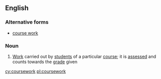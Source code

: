 ==English==
{{wikipedia}}

===Alternative forms===
* [[course work]]

===Noun===
{{en-noun|-}}

# [[work|Work]] carried out by [[student]]s of a particular [[course]]; it is [[assess]]ed and counts towards the [[grade]] given

[[cy:coursework]]
[[pl:coursework]]